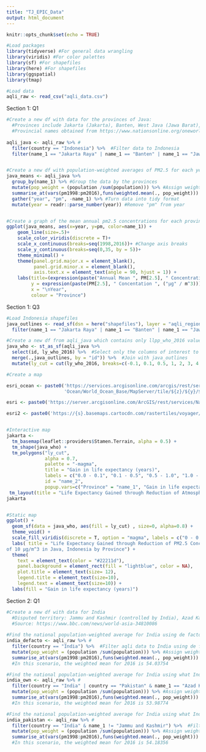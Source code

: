 ```yaml
---
title: "TJ_EPIC_Data"
output: html_document
---
```


```r
knitr::opts_chunk$set(echo = TRUE)
```

```r
#Load packages
library(tidyverse) #For general data wrangling
library(viridis) #For color palettes
library(sf) #For shapefiles
library(here) #For shapefiles
library(ggspatial)
library(tmap)

#Load data
aqli_raw <- read_csv("aqli_data.csv") 
```

Section 1: Q1
```r
#Create a new df with data for the provinces of Java:
  #Provinces include Jakarta (Jakarta), Banten, West Java (Jawa Barat), Central Java (Jawa Tengah), Yogyakarta             Special Region (Yogyakarta), East Java (Jawa Timur) 
  #Provincial names obtained from https://www.nationsonline.org/oneworld/map/indonesia_admin_map.htm and verified with     the Indonesia 2010 census https://sp2010.bps.go.id/
 
aqli_java <- aqli_raw %>% #
  filter(country == "Indonesia") %>%  #Filter data to Indonesia
  filter(name_1 == "Jakarta Raya" | name_1 == "Banten" | name_1 == "Jawa Barat" | name_1 == "Jawa Tengah" | name_1 == "Yogyakarta" | name_1 =="Jawa Timur")  #Filter data to the 6 provinces of Java 


#Create a new df with population-weighted averages of PM2.5 for each year
java_means <- aqli_java %>% 
  group_by(name_1) %>% #Group the data by the provinces
  mutate(pop_weight = (population /sum(population))) %>% #Assign weights to each city in the province by population 
  summarise_at(vars(pm1998:pm2016),funs(weighted.mean(., pop_weight))) %>% #Calculated the weighted mean for each year 
  gather("year", "pm", -name_1) %>% #Turn data into tidy format
  mutate(year = readr::parse_number(year)) #Remove "pm" from year


#Create a graph of the mean annual pm2.5 concentrations for each province
ggplot(java_means, aes(x=year, y=pm, color=name_1)) + 
    geom_line(size=.5)+
    scale_color_viridis(discrete = T)+
    scale_x_continuous(breaks=seq(1998,2016))+ #Change axis breaks
    scale_y_continuous(breaks=seq(0,35, by = 5))+
    theme_minimal() +
    theme(panel.grid.major.x = element_blank(), 
          panel.grid.minor.x = element_blank(),
          axis.text.x = element_text(angle = 90, hjust = 1)) +
    labs(title=(expression(paste("Annual Mean ", PM[2.5], " Concentration in Java, Indonesia by Province, 1998-2016"))),
         y = expression(paste(PM[2.5], " Concentation ", ("µg" / m^3))),
         x = "\nYear",
         colour = "Province")

```

Section 1: Q3
```r
#Load Indonesia shapefiles
java_outlines <- read_sf(dsn = here("shapefiles"), layer = "aqli_regions") %>% #Read as sf object
  filter(name_1 == "Jakarta Raya" | name_1 == "Banten" | name_1 == "Jawa Barat" | name_1 == "Jawa Tengah" | name_1 == "Yogyakarta" | name_1 =="Jawa Timur") #Filter for provinces of interest

#Create a new df from aqli_java which contains only llpp_who_2016 values and join with java_outlines
java_who <- st_as_sf(aqli_java %>% 
  select(id, ly_who_2016) %>%  #Select only the columns of interest to merge
  merge(.,java_outlines, by = "id")) %>%  #Join with java_outlines
  mutate(ly_cut = cut(ly_who_2016, breaks=c(-0.1, 0.1, 0.5, 1, 2, 3, 4, 5, 6)))

#Create a map

esri_ocean <- paste0('https://services.arcgisonline.com/arcgis/rest/services/',
                     'Ocean/World_Ocean_Base/MapServer/tile/${z}/${y}/${x}.jpeg')

esri <- paste0('https://server.arcgisonline.com/ArcGIS/rest/services/NatGeo_World_Map/MapServer/tile/${z}/${y}/${x}.jpeg')

esri2 <- paste0('https://{s}.basemaps.cartocdn.com/rastertiles/voyager/{z}/{y}/{x}{r}.png')


#Interactive map
jakarta <- 
  tm_basemap(leaflet::providers$Stamen.Terrain, alpha = 0.5) +
  tm_shape(java_who) +
  tm_polygons("ly_cut", 
              alpha = 0.7, 
              palette = "-magma", 
              title = "Gain in life expectancy (years)", 
              labels = c("0.0 - 0.1", "0.1 - 0.5", "0.5 - 1.0", "1.0 - 2.0", "2.0 - 3.0", "3.0 - 4.0", "4.0 - 5.0", "5.0 - 6.0"),
              id = "name_2", 
              popup.vars=c("Province" = "name_1", "Gain in life expectancy (years)"="ly_who_2016")) +
 tm_layout(title = "Life Expectancy Gained through Reduction of Atmospheric PM2.5 Concentrations to WHO Guidelines in Java, Indonesia") 
jakarta


#Static map
ggplot() +
  geom_sf(data = java_who, aes(fill = ly_cut) , size=0, alpha=0.8) +
  theme_void() +
  scale_fill_viridis(discrete = T, option = "magma", labels = c("0 - 0.1", "0.1 - 0.5", "0.5 - 1", "1 - 2", "2 - 3"), direction = -1)  +
  labs( title = "Life Expectancy Gained through Reduction of PM2.5 Concentration to WHO Guideline
of 10 µg/m^3 in Java, Indonesia by Province") +
  theme(
    text = element_text(color = "#22211d"), 
    panel.background = element_rect(fill = "lightblue", color = NA),  
    plot.title = element_text(size= 12),
    legend.title = element_text(size=10),
    legend.text = element_text(size=10)) +
  labs(fill = "Gain in life expectancy (years)")

```

Section 2: Q1
```r
#Create a new df with data for India
  #Disputed territory: Jammu and Kashmir (controlled by India), Azad Kashmir (controlled by Pakistan)
  #Source: https://www.bbc.com/news/world-asia-34810086
 
#Find the national population-weighted average for India using de facto territory
india_defacto <- aqli_raw %>% #
  filter(country == "India") %>%  #Filter aqli data to India using de facto territory
  mutate(pop_weight = (population /sum(population))) %>% #Assign weights to each city in the country by population 
  summarise_at(vars(pm1998:pm2016),funs(weighted.mean(., pop_weight))) #Calculated the weighted mean for each year 
  #In this scenario, the weighted mean for 2016 is 54.03754

#Find the national population-weighted average for India using what India considers to be its own territory
india_own <- aqli_raw %>% #
  filter(country == "India" | country == "Pakistan" & name_1 == "Azad Kashmir") %>%  #Filter aqli data for what India considers to be its own territory
  mutate(pop_weight = (population /sum(population))) %>% #Assign weights to each city in the country by population 
  summarise_at(vars(pm1998:pm2016),funs(weighted.mean(., pop_weight))) #Calculated the weighted mean for each year 
  #In this scenario, the weighted mean for 2016 is 53.98774

#Find the national population-weighted average for India using what India considers to be its own territory
india_pakistan <- aqli_raw %>% #
  filter(country == "India" & name_1 != "Jammu and Kashmir") %>%  #Filter aqli data for what Pakistan considers to be India's territory
  mutate(pop_weight = (population /sum(population))) %>% #Assign weights to each city in the country by population 
  summarise_at(vars(pm1998:pm2016),funs(weighted.mean(., pop_weight))) #Calculated the weighted mean for each year 
  #In this scenario, the weighted mean for 2016 is 54.18356

```

